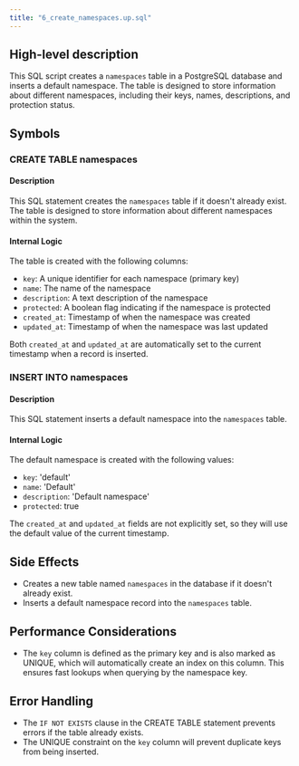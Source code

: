 ```yaml
---
title: "6_create_namespaces.up.sql"
---
```


## High-level description
This SQL script creates a `namespaces` table in a PostgreSQL database and inserts a default namespace. The table is designed to store information about different namespaces, including their keys, names, descriptions, and protection status.

## Symbols

### CREATE TABLE namespaces
#### Description
This SQL statement creates the `namespaces` table if it doesn't already exist. The table is designed to store information about different namespaces within the system.

#### Internal Logic
The table is created with the following columns:
- `key`: A unique identifier for each namespace (primary key)
- `name`: The name of the namespace
- `description`: A text description of the namespace
- `protected`: A boolean flag indicating if the namespace is protected
- `created_at`: Timestamp of when the namespace was created
- `updated_at`: Timestamp of when the namespace was last updated

Both `created_at` and `updated_at` are automatically set to the current timestamp when a record is inserted.

### INSERT INTO namespaces
#### Description
This SQL statement inserts a default namespace into the `namespaces` table.

#### Internal Logic
The default namespace is created with the following values:
- `key`: 'default'
- `name`: 'Default'
- `description`: 'Default namespace'
- `protected`: true

The `created_at` and `updated_at` fields are not explicitly set, so they will use the default value of the current timestamp.

## Side Effects
- Creates a new table named `namespaces` in the database if it doesn't already exist.
- Inserts a default namespace record into the `namespaces` table.

## Performance Considerations
- The `key` column is defined as the primary key and is also marked as UNIQUE, which will automatically create an index on this column. This ensures fast lookups when querying by the namespace key.

## Error Handling
- The `IF NOT EXISTS` clause in the CREATE TABLE statement prevents errors if the table already exists.
- The UNIQUE constraint on the `key` column will prevent duplicate keys from being inserted.